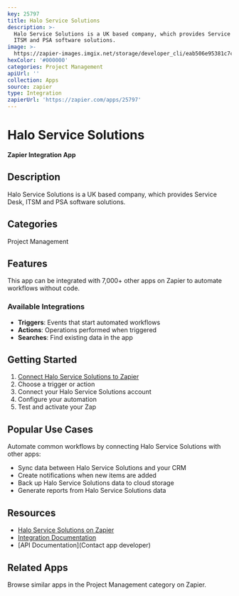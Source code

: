 ```yaml
---
key: 25797
title: Halo Service Solutions
description: >-
  Halo Service Solutions is a UK based company, which provides Service Desk,
  ITSM and PSA software solutions.
image: >-
  https://zapier-images.imgix.net/storage/developer_cli/eab506e95381c7cc2afed31f6aab6b30.png?auto=format%2Ccompress&ixlib=python-3.0.0&q=50
hexColor: '#000000'
categories: Project Management
apiUrl: ''
collection: Apps
source: zapier
type: Integration
zapierUrl: 'https://zapier.com/apps/25797'
---
```

# Halo Service Solutions

**Zapier Integration App**

## Description

Halo Service Solutions is a UK based company, which provides Service Desk, ITSM and PSA software solutions.

## Categories

Project Management

## Features

This app can be integrated with 7,000+ other apps on Zapier to automate workflows without code.

### Available Integrations

- **Triggers**: Events that start automated workflows
- **Actions**: Operations performed when triggered
- **Searches**: Find existing data in the app

## Getting Started

1. [Connect Halo Service Solutions to Zapier](https://zapier.com/apps/25797)
2. Choose a trigger or action
3. Connect your Halo Service Solutions account
4. Configure your automation
5. Test and activate your Zap

## Popular Use Cases

Automate common workflows by connecting Halo Service Solutions with other apps:

- Sync data between Halo Service Solutions and your CRM
- Create notifications when new items are added
- Back up Halo Service Solutions data to cloud storage
- Generate reports from Halo Service Solutions data

## Resources

- [Halo Service Solutions on Zapier](https://zapier.com/apps/25797)
- [Integration Documentation](https://zapier.com/apps/25797/integrations)
- [API Documentation](Contact app developer)

## Related Apps

Browse similar apps in the Project Management category on Zapier.
